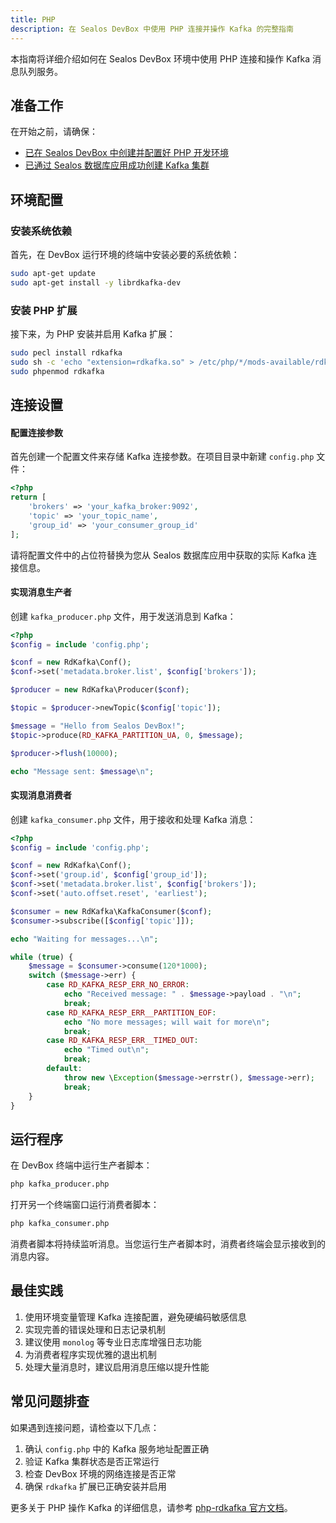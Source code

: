 ```yaml
---
title: PHP
description: 在 Sealos DevBox 中使用 PHP 连接并操作 Kafka 的完整指南
---
```


本指南将详细介绍如何在 Sealos DevBox 环境中使用 PHP 连接和操作 Kafka 消息队列服务。

## 准备工作

在开始之前，请确保：

- [已在 Sealos DevBox 中创建并配置好 PHP 开发环境](/docs/guides/fundamentals/create-a-project)
- [已通过 Sealos 数据库应用成功创建 Kafka 集群](./)

## 环境配置

### 安装系统依赖

首先，在 DevBox 运行环境的终端中安装必要的系统依赖：

```bash
sudo apt-get update
sudo apt-get install -y librdkafka-dev
```

### 安装 PHP 扩展

接下来，为 PHP 安装并启用 Kafka 扩展：

```bash
sudo pecl install rdkafka
sudo sh -c 'echo "extension=rdkafka.so" > /etc/php/*/mods-available/rdkafka.ini'
sudo phpenmod rdkafka
```

## 连接设置

<div className='steps [&_h4]:step'>

#### 配置连接参数

首先创建一个配置文件来存储 Kafka 连接参数。在项目目录中新建 `config.php` 文件：

```php title="config.php"
<?php
return [
    'brokers' => 'your_kafka_broker:9092',
    'topic' => 'your_topic_name',
    'group_id' => 'your_consumer_group_id'
];
```

请将配置文件中的占位符替换为您从 Sealos 数据库应用中获取的实际 Kafka 连接信息。

#### 实现消息生产者

创建 `kafka_producer.php` 文件，用于发送消息到 Kafka：

```php title="kafka_producer.php"
<?php
$config = include 'config.php';

$conf = new RdKafka\Conf();
$conf->set('metadata.broker.list', $config['brokers']);

$producer = new RdKafka\Producer($conf);

$topic = $producer->newTopic($config['topic']);

$message = "Hello from Sealos DevBox!";
$topic->produce(RD_KAFKA_PARTITION_UA, 0, $message);

$producer->flush(10000);

echo "Message sent: $message\n";
```

#### 实现消息消费者

创建 `kafka_consumer.php` 文件，用于接收和处理 Kafka 消息：

```php title="kafka_consumer.php"
<?php
$config = include 'config.php';

$conf = new RdKafka\Conf();
$conf->set('group.id', $config['group_id']);
$conf->set('metadata.broker.list', $config['brokers']);
$conf->set('auto.offset.reset', 'earliest');

$consumer = new RdKafka\KafkaConsumer($conf);
$consumer->subscribe([$config['topic']]);

echo "Waiting for messages...\n";

while (true) {
    $message = $consumer->consume(120*1000);
    switch ($message->err) {
        case RD_KAFKA_RESP_ERR_NO_ERROR:
            echo "Received message: " . $message->payload . "\n";
            break;
        case RD_KAFKA_RESP_ERR__PARTITION_EOF:
            echo "No more messages; will wait for more\n";
            break;
        case RD_KAFKA_RESP_ERR__TIMED_OUT:
            echo "Timed out\n";
            break;
        default:
            throw new \Exception($message->errstr(), $message->err);
            break;
    }
}
```

</div>

## 运行程序

在 DevBox 终端中运行生产者脚本：

```bash
php kafka_producer.php
```

打开另一个终端窗口运行消费者脚本：

```bash
php kafka_consumer.php
```

消费者脚本将持续监听消息。当您运行生产者脚本时，消费者终端会显示接收到的消息内容。

## 最佳实践

1. 使用环境变量管理 Kafka 连接配置，避免硬编码敏感信息
2. 实现完善的错误处理和日志记录机制
3. 建议使用 `monolog` 等专业日志库增强日志功能
4. 为消费者程序实现优雅的退出机制
5. 处理大量消息时，建议启用消息压缩以提升性能

## 常见问题排查

如果遇到连接问题，请检查以下几点：

1. 确认 `config.php` 中的 Kafka 服务地址配置正确
2. 验证 Kafka 集群状态是否正常运行
3. 检查 DevBox 环境的网络连接是否正常
4. 确保 `rdkafka` 扩展已正确安装并启用

更多关于 PHP 操作 Kafka 的详细信息，请参考 [php-rdkafka 官方文档](https://github.com/arnaud-lb/php-rdkafka)。